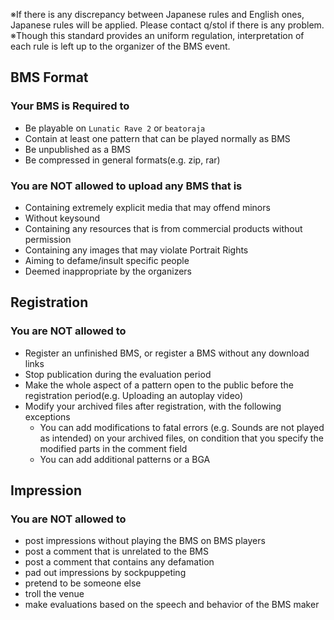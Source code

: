 ※If there is any discrepancy between Japanese rules and English ones, Japanese rules will be applied.
Please contact q/stol if there is any problem.  
※Though this standard provides an uniform regulation, interpretation of each rule is left up to the organizer of the BMS event.

## BMS Format

<h3 className="required">Your BMS is Required to</h3>

- Be playable on `Lunatic Rave 2` or `beatoraja`
- Contain at least one pattern that can be played normally as BMS
- Be unpublished as a BMS
- Be compressed in general formats(e.g. zip, rar)

<h3 className="prohibited">You are NOT allowed to upload any BMS that is</h3>

- Containing extremely explicit media that may offend minors
- Without keysound
- Containing any resources that is from commercial products without permission
- Containing any images that may violate Portrait Rights
- Aiming to defame/insult specific people
- Deemed inappropriate by the organizers

## Registration

<h3 className="prohibited">You are NOT allowed to</h3>

- Register an unfinished BMS, or register a BMS without any download links
- Stop publication during the evaluation period
- Make the whole aspect of a pattern open to the public before the registration period(e.g. Uploading an autoplay video)
- Modify your archived files after registration, with the following exceptions
  - You can add modifications to fatal errors (e.g. Sounds are not played as intended) on your archived files, on condition that you specify the modified parts in the comment field
  - You can add additional patterns or a BGA

## Impression

<h3 className="prohibited">You are NOT allowed to</h3>

- post impressions without playing the BMS on BMS players
- post a comment that is unrelated to the BMS
- post a comment that contains any defamation
- pad out impressions by sockpuppeting
- pretend to be someone else
- troll the venue
- make evaluations based on the speech and behavior of the BMS maker
